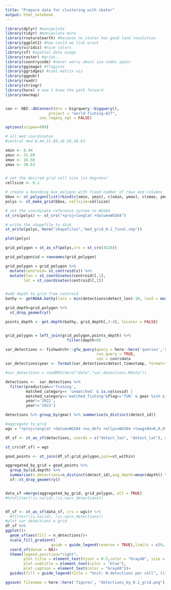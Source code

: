 ```yaml
---
title: "Prepare data for clustering with skater"
output: html_notebook
---
```

```r
library(dplyr) #manipulate 
library(tidyr) #manipulate more
library(rnaturalearth) #because ne_states has good land resolution 
library(ggplot2) #how could we live w/out
library(viridis) #nice colors
library(sf) #spatial data usage
library(raster) #grids.. 
library(countrycode) #never worry about iso codes again
library(ggimage) #flagssss
library(ggridges) #cool matrix viz
library(ggpubr)
library(readr)
library(stringr) 
library(here) # now I know the path forward
library(marmap)


con <- DBI::dbConnect(drv = bigrquery::bigquery(), 
                   project = "world-fishing-827", 
               use_legacy_sql = FALSE)

options(scipen=999)

```

```r
# all med coordinates 
#central med 8.44,31.89,16.56,38.63

xmin <- 8.44
ymin <- 31.89
xmax <- 16.56
ymax <- 38.63


# set the desired grid cell size (in degrees)
cellsize <- 0.1

# create a bounding box polygon with fixed number of rows and columns
bbox <- st_polygon(list(rbind(c(xmin, ymin), c(xmin, ymax), c(xmax, ymax), c(xmax, ymin), c(xmin, ymin))))
polys <- st_make_grid(bbox, cellsize=cellsize)

# set the coordinate reference system to WGS84
st_crs(polys) <- st_crs("+proj=longlat +datum=WGS84")

# write the shapefile to disk
st_write(polys, here("shapefiles","med_grid_0.1_final.shp"))

plot(polys)

grid_polygon = st_as_sf(polys,crs = st_crs(4326))

grid_polygon$id = rownames(grid_polygon)

grid_polygon = grid_polygon %>% 
  mutate(centroid= st_centroid(x)) %>%
  mutate(lon = st_coordinates(centroid)[,1],
        lat = st_coordinates(centroid)[,2])


#add depth to grid from centroid
bathy <- getNOAA.bathy(lon1 = min(detections$detect_lon)-10, lon2 = max(detections$detect_lon)+10, lat1 = min(detections$detect_lat)-10, lat2 = max(detections$detect_lat)+10, resolution = 10)

grid_depth=grid_polygon %>%
  st_drop_geometry()

points_depth <- get.depth(bathy, grid_depth[,3:4], locator = FALSE)


grid_polygon = left_join(grid_polygon,points_depth) %>% 
                           filter(depth<0)

```


```r


sar_detections <- fishwatchr::gfw_query(query = here::here('queries','sar_detections_all_tunisia.sql'),
                                        run_query = TRUE,
                                        con = con)$data
sar_detections$year <- format(sar_detections$detect_timestamp, format="%Y") 

#sar_detections = readRDS(here("data","sar_detections.RData"))

detections <-  sar_detections %>%
  filter(prediction=='fishing',
         matched_category== 'unmatched' & is.na(ssvid) |
         matched_category=='matched_fishing'&flag=='TUN' & gear %in% c('trawlers', 'fishing'),
         year!='2022',
         year!='2023') 

detections %>% group_by(gear) %>% summarise(n_distinct(detect_id))

#aggregate to grid
wgs = "+proj=longlat +datum=WGS84 +no_defs +ellps=WGS84 +towgs84=0,0,0"

df_sf <- st_as_sf(detections, coords = c("detect_lon", "detect_lat"), crs = wgs)

st_crs(df_sf) = wgs

good_points <- st_join(df_sf,grid_polygon,join=st_within) 

aggregated_by_grid = good_points %>% 
  group_by(id,depth) %>%
  summarise(n_detections=n_distinct(detect_id),avg_depth=mean(depth)) %>%
  sf::st_drop_geometry()


data_sf =merge(aggregated_by_grid, grid_polygon, all = TRUE) 
#%>%filter(!is.na(id),!is.na(n_detections)) 


df_sf <- st_as_sf(data_sf, crs = wgs)# %>% 
  #filter(!is.na(id), !is.na(n_detections))
#plot sar detections w grid
df_sf %>% 
ggplot()+
  geom_sf(aes(fill = n_detections))+
  scale_fill_gradient(  
                    guide = guide_legend(reverse = TRUE),limits = c(0, 300), oob = scales::squish)+
  coord_sf(datum = NA)+
  theme(legend.position="right",
        plot.title = element_text(hjust = 0.5,color = "Gray40", size = 16, face = "bold"),
        plot.subtitle = element_text(color = "blue"),
        plot.caption = element_text(color = "Gray60"))+ 
  guides(fill = guide_legend(title = "Unit: N.detections per cell", title.position = "bottom", title.theme =element_text(size = 10, face = "bold",colour = "gray70",angle = 0)))

ggsave( filename = here::here('figures', "detections_by_0.1_grid.png"),width = 30, height = 20, units = "cm")

```

